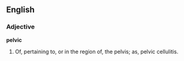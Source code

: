 ==English==

===Adjective===

'''pelvic'''

#Of, pertaining to, or in the region of, the pelvis; as, pelvic cellulitis.